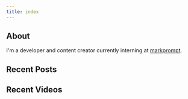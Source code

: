 ```yaml
---
title: index
---
```


## About

I'm a developer and content creator currently interning at <a href="https://markprompt.com" target="_blank" rel="noopener noreferrer">markprompt</a>.


## Recent Posts


<RecentPosts />

## Recent Videos


<RecentVideos />